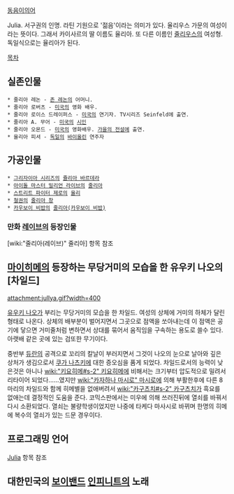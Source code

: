 [[동음이의어]]

Julia. 서구권의 인명. 라틴 기원으로 '젊음'이라는 의미가 있다. 율리우스 가문의 여성이라는 뜻이다. 그래서 카이사르의 딸 이름도 율리아. 또 다른 이름인 [[줄리우스]]의 여성형. 독일식으로는 율리아가 된다.

[[목차]]

== 실존인물 ==
 * 줄리아 레논 - [[존 레논]]의 어머니.
 * 줄리아 로버츠 - [[미국]]의 영화 배우.
 * 줄리아 로이스 드레이퍼스 - [[미국]]의 연기자. TV시리즈 Seinfeld에 출연.
 * 줄리아 A. 무어 - [[미국]]의 [[시인]]
 * 줄리아 오몬드 - [[미국]]의 영화배우. [[가을의 전설]]에 출연.
 * 율리아 피셔 - [[독일]]의 [[바이올린]] 연주자

== 가공인물 ==
 * [[그리자이아 시리즈]]의 [[쥴리아 바르데라]]
 * [[아이돌 마스터 밀리언 라이브]]의 [[줄리아(아이돌 마스터 밀리언 라이브)|줄리아]]
 * [[스트리트 파이터 제로]]의 [[율리]] 
 * [[철권]]의 [[줄리아 창]]
 * [[카우보이 비밥]]의 [[줄리아(카우보이 비밥)]]

=== 만화 [[레이브]]의 등장인물 ===
[wiki:"줄리아(레이브)" 줄리아] 항목 참조

== [[마이히메]]의 등장하는 무당거미의 모습을 한 유우키 나오의 [차일드] ==
attachment:jullya.gif?width=400

[[유우키 나오]]가 부리는 무당거미의 모습을 한 차일드. 여성의 상체에 거미의 하체가 달린 형태로 나온다. 상체의 배부분이 벌어지면서 그곳으로 점액을 쏘아내는데 이 점액은 공기에 닿으면 거미줄처럼 변하면서 상대를 묶어서 움직임을 구속하는 용도로 쓸수 있다. 아랫배 같은 곳에 있는 검또한 무기이다.

중반부 [[듀란]]의 공격으로 꼬리의 칼날이 부러지면서 그것이 나오의 눈으로 날아와 깊은 상처가 생김으로서 [[쿠가 나츠키]]에 대한 증오심을 품게 되었다. 차일드로서의 능력이 낮은것은 아니나 [[wiki:"키요히메#s-2" 키요히메]]에 비해서는 크기부터 압도적으로 밀려서 리타이어 되었다......였지만 [[wiki:"카자하나 마시로" 마시로]]에 의해 부활한후에 다른 8마리의 차일드와 함께 히메별을 없애버려서 [[wiki:"카구츠치#s-2" 카구츠치]]가 흑요를 없애는데 결정적인 도움을 준다. 코믹스판에서는 미우에 의해 쓰러진뒤에 열쇠를 바꿔서 다시 소환되었다. 열쇠는 불량학생이었지만 나중에 타케다 마사시로 바뀌며 한명의 히메에 복수의 열쇠가 있는 드문 경우이다.

== 프로그래밍 언어 ==
[[Julia]] 항목 참조

== 대한민국의 [[보이밴드]] [[인피니트]]의 노래 ==
